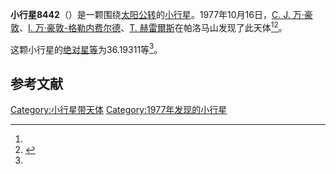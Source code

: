 {{Infobox planet
| bgcolour = #FFFFC0
| name = 8442 Ostralegus
| symbol = 
| image = 
| caption = 
| discovery = yes
| discovery_ref = 
| discoverer = [[科内利斯·约翰内斯·万·豪敦|C. J. 万·豪敦]]、[[英格丽·万·豪敦-格勒内费尔德|I. 万·豪敦-格勒内费尔德]]、[[湯姆·赫雷爾斯|T. 赫雷爾斯]]
| discovery_site = [[帕洛马山|帕洛马山]] 
| discovered = 1977年10月16日
| designations = yes
| mp_name = 
| named_after = 
| alt_names = 4237 T-3/ 1994 LG8 / 1996 WR2
| mp_category = [[主带小行星|主带小行星]]
| orbit_ref = <ref name="a">[http://ssd.jpl.nasa.gov/sbdb.cgi?sstr=8442 8442 Ostralegus] {{Wayback|url=http://ssd.jpl.nasa.gov/sbdb.cgi?sstr=8442 |date=20140830212506 }}，小行星數據庫瀏覽器（JPL Small-Body Database Browser）－[[美国国家航空航天局|美国国家航空航天局]]喷气推进实验室</ref>
| epoch = 2456400.5 (2013年4月18日更新)
| aphelion = {{convert|2.7147836|AU|km|3|abbr=on|lk=out}}
| perihelion = {{convert|2.0238558|AU|km|3|abbr=on}}
| semimajor = {{convert|2.3693197|AU|km|3|abbr=on}}
| eccentricity = 0.1458072
| period = 1332.091084 [[日|日]]<br />3.65[[儒略年|儒略年]]
| avg_speed = 
| inclination = 4.76885
| asc_node = 90.49620
| mean_anomaly = 
| arg_peri = 36.19311
| satellites = 
| physical_characteristics = yes
| dimensions = 
| mass = 
| density = 
| surface_grav = 
| escape_velocity = 
| sidereal_day = 
| axial_tilt = 
| pole_ecliptic_lat = 
| pole_ecliptic_lon = 
| albedo = 
| temperatures= 
| temp_name1 = 
| mean_temp_1 = 
| max_temp_1 = 
| temp_name2 = 
| max_temp_2 = 
| spectral_type = 
| abs_magnitude = 36.19311
}}

'''小行星8442'''（{{lang-en|8442 Ostralegus}}）是一颗围绕[[太阳|太阳]][[公转|公转]]的[[小行星|小行星]]。1977年10月16日，[[科内利斯·约翰内斯·万·豪敦|C. J. 万·豪敦]]、[[英格丽·万·豪敦-格勒内费尔德|I. 万·豪敦-格勒内费尔德]]、[[湯姆·赫雷爾斯|T. 赫雷爾斯]]在帕洛马山发现了此天体<ref name="a" /><ref>{{cite news|title=小行星列表|url=http://cfa-www.harvard.edu/iau/lists/NumberedMPs.txt|accessdate=2013-07-08|newspaper=哈佛大学|archive-date=2008-05-17|archive-url=https://web.archive.org/web/20080517010638/http://cfa-www.harvard.edu/iau/lists/NumberedMPs.txt|dead-url=no}}</ref>。

这颗小行星的[[绝对星等|绝对星等]]为36.19311等<ref name="a" />。

==参考文献==
{{reflist}}
{{Minor Planet Number|[[小行星8441|小行星8441]]|[[小行星8443|小行星8443]]}}

{{小天体}}

[[Category:小行星带天体|Category:小行星带天体]]
[[Category:1977年发现的小行星|Category:1977年发现的小行星]]

{{asteroid-stub}}
